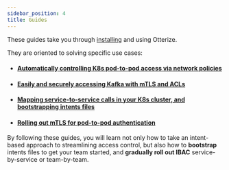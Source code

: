 ```yaml
---
sidebar_position: 4
title: Guides
---
```


These guides take you through [installing](/k8s-installation) and using Otterize.

They are oriented to solving specific use cases:

- #### [Automatically controlling K8s pod-to-pod access via network policies](/3-guides/2-k8s-ibac-via-network-policies/README.mdx)

- #### [Easily and securely accessing Kafka with mTLS and ACLs](/3-guides/3-ibac-for-k8s-kafka/README.mdx)

- #### [Mapping service-to-service calls in your K8s cluster, and bootstrapping intents files](/3-guides/4-k8s-mapping-pod-to-pod-calls/4-k8s-mapping-pod-to-pod-calls.mdx)

- #### [Rolling out mTLS for pod-to-pod authentication](/3-guides/5-k8s-mtls/README.mdx)

By following these guides, you will learn not only how to take an intent-based approach to streamlining access control,
but also how to **bootstrap** intents files to get your team started,
and **gradually roll out IBAC** service-by-service or team-by-team.
